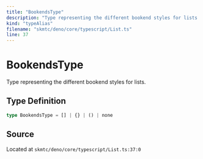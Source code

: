 ```yaml
---
title: "BookendsType"
description: "Type representing the different bookend styles for lists."
kind: "typeAlias"
filename: "skmtc/deno/core/typescript/List.ts"
line: 37
---
```


# BookendsType

Type representing the different bookend styles for lists.

## Type Definition

```typescript
type BookendsType = [] | {} | () | none
```

## Source

Located at `skmtc/deno/core/typescript/List.ts:37:0`
